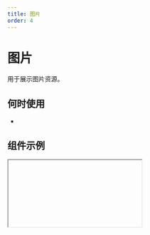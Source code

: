 ```yaml
---
title: 图片
order: 4
---
```


# 图片

用于展示图片资源。

## 何时使用

-

## 组件示例


<Iframe url="https://www.aliwork.com/developer/image-v2?isRenderNav=false" />

## 组件属性

<AttrTable
  dataSource={[
    {
      attr: '图片地址',
      code: 'src',
      type: 'String',
      demo: '图片资源地址',
      dafault: '',
      desc: '',
    },
    {
      attr: '宽',
      code: 'width',
      type: 'number',
      demo: '300',
      dafault: '',
      desc: '',
    },
    {
      attr: '宽度 auto ',
      code: 'autuHeight',
      type: 'number',
      demo: '300',
      dafault: '',
      desc: '',
    },
    {
      attr: '高 ',
      code: 'height',
      type: 'number',
      demo: '300',
      dafault: '',
      desc: '',
    },
    {
      attr: '高度 auto ',
      code: 'autuHeight',
      type: 'number',
      demo: '300',
      dafault: '',
      desc: '',
    },
    {
      attr: '摆放方式 ',
      code: 'fit',
      type: 'enum',
      demo: '‘contain’',
      dafault: '',
      desc: '',
    },
    {
      attr: '圆角 ',
      code: 'round',
      type: 'String',
      demo: '8px',
      dafault: '',
      desc: '',
    },
    {
      attr: '圆角大小 ',
      code: 'roundRadius',
      type: 'String',
      demo: '8px',
      dafault: '',
      desc: '',
    },
    {
      attr: 'title ',
      code: 'title',
      type: 'String',
      demo: '8px',
      dafault: '',
      desc: '标题',
    },
    {
      attr: '替代文本 ',
      code: 'alt',
      type: 'String',
      demo: '8px',
      dafault: '',
      desc: '图片未加载时的占位文字',
    },
    {
      attr: '点击事件 ',
      code: 'onClick',
      type: 'function',
      demo: '',
      dafault: '',
      desc: '',
    },
  ]}
/>
